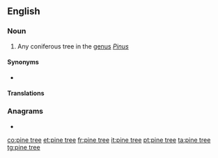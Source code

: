 ==English==

===Noun===
{{en-noun|head=[[pine]] [[tree]]}}

# Any coniferous tree in the [[genus]] ''[[Pinus]]''

====Synonyms====
* {{l|en|pine}}

====Translations====
{{trans-see|pine}}

===Anagrams===
* {{l|en|perentie}}

[[co:pine tree]]
[[et:pine tree]]
[[fr:pine tree]]
[[it:pine tree]]
[[pt:pine tree]]
[[ta:pine tree]]
[[tg:pine tree]]